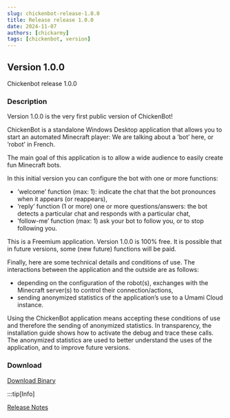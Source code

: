 ---
slug: chickenbot-release-1.0.0
title: Release release 1.0.0
date: 2024-11-07
authors: [chickarmy]
tags: [chickenbot, version]
---

## Version 1.0.0

Chickenbot release 1.0.0

<!-- truncate -->

### Description
Version 1.0.0 is the very first public version of ChickenBot!

ChickenBot is a standalone Windows Desktop application that allows you to start an automated Minecraft player:
We are talking about a ’bot’ here, or ’robot’ in French.

The main goal of this application is to allow a wide audience to easily create fun Minecraft bots.

In this initial version you can configure the bot with one or more functions:
- ’welcome’ function (max: 1): indicate the chat that the bot pronounces when it appears (or reappears),
- ’reply’ function (1 or more) one or more questions/answers: the bot detects a particular chat and responds with a particular chat,
- ’follow-me’ function (max: 1) ask your bot to follow you, or to stop following you.

This is a Freemium application. Version 1.0.0 is 100% free.
It is possible that in future versions, some (new future) functions will be paid.

Finally, here are some technical details and conditions of use.
The interactions between the application and the outside are as follows:
- depending on the configuration of the robot(s), exchanges with the Minecraft server(s) to control their connection/actions,
- sending anonymized statistics of the application’s use to a Umami Cloud instance.

Using the ChickenBot application means accepting these conditions of use and therefore the sending of anonymized statistics.
In transparency, the installation guide shows how to activate the debug and trace these calls.
The anonymized statistics are used to better understand the uses of the application, and to improve future versions.

### Download
[Download Binary](https://github.com/chickarmy/chickenbot-web/releases/download/1.0.0/package.readme.txt)

:::tip[Info]

[Release Notes](https://github.com/chickarmy/chickenbot-web/releases/tag/1.0.0)
